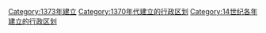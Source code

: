 {{Cat topic in year| topic=建立的行政区划|year=1373}}
[[Category:1373年建立|Category:1373年建立]]
[[Category:1370年代建立的行政区划|Category:1370年代建立的行政区划]]
[[Category:14世纪各年建立的行政区划|Category:14世纪各年建立的行政区划]]